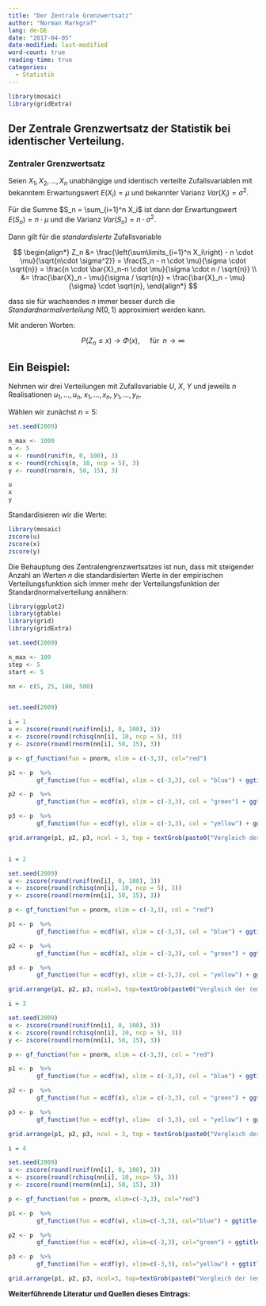 ```yaml
---
title: "Der Zentrale Grenzwertsatz"
author: "Norman Markgraf"
lang: de-DE
date: "2017-04-05"
date-modified: last-modified
word-count: true
reading-time: true
categories: 
  - Statistik
---
```


```r
library(mosaic)
library(gridExtra)
```

## Der **Zentrale Grenzwertsatz** der Statistik bei identischer Verteilung.

### Zentraler Grenzwertsatz

Seien $X_1, X_2, ..., X_n$ unabhängige und identisch verteilte Zufallsvariablen mit bekanntem Erwartungswert $E(X_i) = \mu$ und bekannter Varianz $Var(X_i)=\sigma^2$.

Für die Summe $S_n = \sum_{i=1}^n X_i$ ist dann der Erwartungswert $E(S_n)= n \cdot \mu$ und die Varianz $Var(S_n)= n \cdot \sigma^2$.

Dann gilt für die *standardisierte* Zufallsvariable

$$
\begin{align*}
Z_n &= \frac{\left(\sum\limits_{i=1}^n X_i\right) - n \cdot \mu}{\sqrt{n\cdot \sigma^2}}
    = \frac{S_n - n \cdot \mu}{\sigma \cdot \sqrt{n}} 
    = \frac{n \cdot \bar{X}_n-n \cdot \mu}{\sigma \cdot n / \sqrt{n}} \\
    &= \frac{\bar{X}_n - \mu}{\sigma / \sqrt{n}} 
    = \frac{\bar{X}_n - \mu}{\sigma} \cdot \sqrt{n},
\end{align*}
$$

dass sie für wachsendes $n$ immer besser durch die *Standardnormalverteilung* $N(0, 1)$ approximiert werden kann.

Mit anderen Worten:

$$
P(Z_n \leq x) \longrightarrow \Phi(x), \quad \text{ für }\; n \rightarrow \infty
$$

## Ein Beispiel:

Nehmen wir drei Verteilungen mit Zufallsvariable $U$, $X$, $Y$ und jeweils $n$ Realisationen $u_1,\dots, u_n$, $x_1,\dots, x_n$, $y_1,\dots, y_n$.

Wählen wir zunächst $n=5$:

```r
set.seed(2009)

n_max <- 1000
n <- 5
u <- round(runif(n, 0, 100), 3)
x <- round(rchisq(n, 10, ncp = 5), 3)
y <- round(rnorm(n, 50, 15), 3)
```

```r
u
x
y
```

Standardisieren wir die Werte:

```r
library(mosaic)
zscore(u)
zscore(x)
zscore(y)
```

Die Behauptung des Zentralengrenzwertsatzes ist nun, dass mit steigender Anzahl an Werten $n$ die standardisierten Werte in der empirischen Verteilungsfunktion sich immer mehr der Verteilungsfunktion der Standardnormalverteilung annähern:

```r
library(ggplot2)
library(gtable)
library(grid)
library(gridExtra)

set.seed(2009)

n_max <- 100
step <- 5
start <- 5

nn <- c(5, 25, 100, 500)


set.seed(2009)

i = 1
u <- zscore(round(runif(nn[i], 0, 100), 3))
x <- zscore(round(rchisq(nn[i], 10, ncp = 5), 3))
y <- zscore(round(rnorm(nn[i], 50, 15), 3))

p <- gf_function(fun = pnorm, xlim = c(-3,3), col="red") 

p1 <- p  %>% 
        gf_function(fun = ecdf(u), xlim = c(-3,3), col = "blue") + ggtitle("U")

p2 <- p  %>% 
        gf_function(fun = ecdf(x), xlim = c(-3,3), col = "green") + ggtitle("X")

p3 <- p  %>% 
        gf_function(fun = ecdf(y), xlim = c(-3,3), col = "yellow") + ggtitle("Y")

grid.arrange(p1, p2, p3, ncol = 3, top = textGrob(paste0("Vergleich der (empirischen) Verteilungsfunktionen n=", nn[i])))


i = 2

set.seed(2009)
u <- zscore(round(runif(nn[i], 0, 100), 3))
x <- zscore(round(rchisq(nn[i], 10, ncp = 5), 3))
y <- zscore(round(rnorm(nn[i], 50, 15), 3))

p <- gf_function(fun = pnorm, xlim = c(-3,3), col = "red") 

p1 <- p  %>% 
        gf_function(fun = ecdf(u), xlim = c(-3,3), col = "blue") + ggtitle("U")

p2 <- p  %>% 
        gf_function(fun = ecdf(x), xlim = c(-3,3), col = "green") + ggtitle("X")

p3 <- p  %>% 
        gf_function(fun = ecdf(y), xlim = c(-3,3), col = "yellow") + ggtitle("Y")

grid.arrange(p1, p2, p3, ncol=3, top=textGrob(paste0("Vergleich der (empirischen) Verteilungsfunktionen n=", nn[i])))

i = 3

set.seed(2009)
u <- zscore(round(runif(nn[i], 0, 100), 3))
x <- zscore(round(rchisq(nn[i], 10, ncp = 5), 3))
y <- zscore(round(rnorm(nn[i], 50, 15), 3))

p <- gf_function(fun = pnorm, xlim = c(-3,3), col = "red") 

p1 <- p  %>% 
        gf_function(fun = ecdf(u), xlim = c(-3,3), col = "blue") + ggtitle("U")

p2 <- p  %>% 
        gf_function(fun = ecdf(x), xlim = c(-3,3), col = "green") + ggtitle("X")

p3 <- p  %>% 
        gf_function(fun = ecdf(y), xlim=  c(-3,3), col = "yellow") + ggtitle("Y")

grid.arrange(p1, p2, p3, ncol = 3, top = textGrob(paste0("Vergleich der (empirischen) Verteilungsfunktionen n=", nn[i])))

i = 4

set.seed(2009)
u <- zscore(round(runif(nn[i], 0, 100), 3))
x <- zscore(round(rchisq(nn[i], 10, ncp= 5), 3))
y <- zscore(round(rnorm(nn[i], 50, 15), 3))

p <- gf_function(fun = pnorm, xlim=c(-3,3), col="red") 

p1 <- p  %>% 
        gf_function(fun = ecdf(u), xlim=c(-3,3), col="blue") + ggtitle("U")

p2 <- p  %>% 
        gf_function(fun = ecdf(x), xlim=c(-3,3), col="green") + ggtitle("X")

p3 <- p  %>% 
        gf_function(fun = ecdf(y), xlim=c(-3,3), col="yellow") + ggtitle("Y")

grid.arrange(p1, p2, p3, ncol=3, top=textGrob(paste0("Vergleich der (empirischen) Verteilungsfunktionen n=", nn[i])))

```

**Weiterführende Literatur und Quellen dieses Eintrags:**
